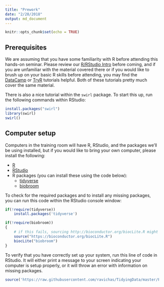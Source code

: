 ```yaml
---
title: "Prework"
date: "2/28/2018"
output: md_document
---
```


```r
knitr::opts_chunk$set(echo = TRUE)
```

## Prerequisites

We are assuming that you have some familiarity with R before attending this hands-on seminar. Please review our [R/RStudio Intro](https://github.com/ravichas/TidyingData/blob/master/0-RStudio-Intro.md) before coming, and if you are unfamiliar with the material covered there or if you would like to brush up on your basic R skills before attending, you may find the [DataCamp](https://www.datacamp.com/courses/free-introduction-to-r) or [TryR](http://tryr.codeschool.com) tutorials helpful. Both of these tutorials pretty much cover the same material.

There is also a nice tutorial within the `swirl` package. To start this up, run the following commands within RStudio:

```r
install.packages("swirl")
library(swirl)
swirl()
```

## Computer setup

Computers in the training room will have R, RStudio, and the packages we'll be using installed, but if you would like to bring your own computer, please install the following:

* [R](https://cran.r-project.org)
* [RStudio](https://www.rstudio.com/products/rstudio/download/)
* R packages (you can install these using the code below):
    * [tidyverse](https://www.tidyverse.org/)
    * [biobroom](https://bioconductor.org/packages/release/bioc/html/biobroom.html)

To check for the required packages and to install any missing packages, you can run this code within the RStudio console window:

```r
if(!require(tidyverse))
    install.packages('tidyverse')

if(!require(biobroom))
{
    # if this fails, sourcing http://bioconductor.org/biocLite.R might work
    source("https://bioconductor.org/biocLite.R")
    biocLite("biobroom")
}
```

To verify that you have correctly set up your system, run this line of code in RStudio. It will either print a message to your screen indicating your computer is setup properly, or it will throw an error with information on missing packages.

```r
source('https://raw.githubusercontent.com/ravichas/TidyingData/master/Prework/systemCheck.R')
```
